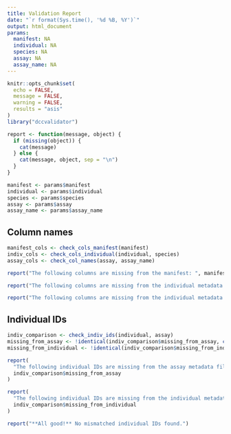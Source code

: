 ```yaml
---
title: Validation Report
date: "`r format(Sys.time(), '%d %B, %Y')`"
output: html_document
params:
  manifest: NA
  individual: NA
  species: NA
  assay: NA
  assay_name: NA
---
```


```r
knitr::opts_chunk$set(
  echo = FALSE,
  message = FALSE,
  warning = FALSE,
  results = "asis"
)
library("dccvalidator")

report <- function(message, object) {
  if (missing(object)) {
    cat(message)
  } else {
    cat(message, object, sep = "\n")
  }
}

```

```r
manifest <- params$manifest
individual <- params$individual
species <- params$species
assay <- params$assay
assay_name <- params$assay_name
```

## Column names

```r
manifest_cols <- check_cols_manifest(manifest)
indiv_cols <- check_cols_individual(individual, species)
assay_cols <- check_col_names(assay, assay_name)
```

```r
report("The following columns are missing from the manifest: ", manifest_cols)
```

```r
report("The following columns are missing from the individual metadata: ", indiv_cols)
```

```r
report("The following columns are missing from the individual metadata: ", assay_cols)
```


## Individual IDs

```r
indiv_comparison <- check_indiv_ids(individual, assay)
missing_from_assay <- !identical(indiv_comparison$missing_from_assay, character(0))
missing_from_individual <- !identical(indiv_comparison$missing_from_individual, character(0))
```

```r
report(
  "The following individual IDs are missing from the assay metadata file: ",
  indiv_comparison$missing_from_assay
)
```

```r
report(
  "The following individual IDs are missing from the individual metadata file: ",
  indiv_comparison$missing_from_individual
)
```

<!-- If neither assay nor individual metadata is missing individual IDs: -->

```r
report("**All good!** No mismatched individual IDs found.")
```
